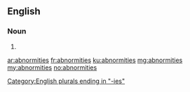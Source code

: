 ==English==

===Noun===
{{head|en|noun plural form}}

# {{plural of|abnormity|lang=en}}

[[Category:English plurals ending in "-ies"]]

[[ar:abnormities]]
[[fr:abnormities]]
[[ku:abnormities]]
[[mg:abnormities]]
[[my:abnormities]]
[[no:abnormities]]